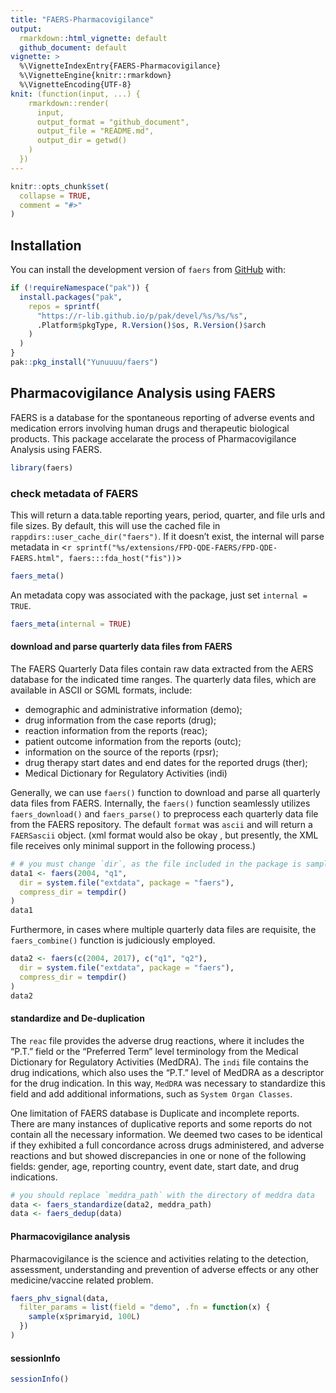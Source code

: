 ```yaml
---
title: "FAERS-Pharmacovigilance"
output: 
  rmarkdown::html_vignette: default
  github_document: default
vignette: >
  %\VignetteIndexEntry{FAERS-Pharmacovigilance}
  %\VignetteEngine{knitr::rmarkdown}
  %\VignetteEncoding{UTF-8}
knit: (function(input, ...) {
    rmarkdown::render(
      input,
      output_format = "github_document",
      output_file = "README.md",
      output_dir = getwd()
    )
  })
---
```


```r
knitr::opts_chunk$set(
  collapse = TRUE,
  comment = "#>"
)
```

## Installation

You can install the development version of `faers` from [GitHub](https://github.com/) with:

```r
if (!requireNamespace("pak")) {
  install.packages("pak",
    repos = sprintf(
      "https://r-lib.github.io/p/pak/devel/%s/%s/%s",
      .Platform$pkgType, R.Version()$os, R.Version()$arch
    )
  )
}
pak::pkg_install("Yunuuuu/faers")
```

## Pharmacovigilance Analysis using FAERS

FAERS is a database for the spontaneous reporting of adverse events and
medication errors involving human drugs and therapeutic biological products.
This package accelarate the process of Pharmacovigilance Analysis using FAERS.

```r
library(faers)
```

### check metadata of FAERS
This will return a data.table reporting years, period, quarter, and file urls
and file sizes. By default, this will use the cached file in
`rappdirs::user_cache_dir("faers")`.  If it doesn't exist, the internal will
parse metadata in <`r sprintf("%s/extensions/FPD-QDE-FAERS/FPD-QDE-FAERS.html",
faers:::fda_host("fis"))`> 
```r
faers_meta()
```

An metadata copy was associated with the package, just set `internal = TRUE`.
```r
faers_meta(internal = TRUE)
```

#### download and parse quarterly data files from FAERS
The FAERS Quarterly Data files contain raw data extracted from the AERS database
for the indicated time ranges. The quarterly data files, which are available in ASCII or SGML formats, include: 

- demographic and administrative information (demo);
- drug information from the case reports (drug);
- reaction information from the reports (reac);
- patient outcome information from the reports (outc);
- information on the source of the reports (rpsr); 
- drug therapy start dates and end dates for the reported drugs (ther); 
- Medical Dictionary for Regulatory Activities (indi)

Generally, we can use `faers()` function to download and parse all quarterly
data files from FAERS. Internally, the `faers()` function seamlessly utilizes
`faers_download()` and `faers_parse()` to preprocess each quarterly data file
from the FAERS repository. The
default `format` was `ascii` and will return a `FAERSascii` object. (xml format
would also be okay , but presently, the XML file receives only minimal support
in the following process.)

```r
# # you must change `dir`, as the file included in the package is sampled
data1 <- faers(2004, "q1",
  dir = system.file("extdata", package = "faers"),
  compress_dir = tempdir()
)
data1
```

Furthermore, in cases where multiple quarterly data files are requisite, the
`faers_combine()` function is judiciously employed. 
```r
data2 <- faers(c(2004, 2017), c("q1", "q2"),
  dir = system.file("extdata", package = "faers"),
  compress_dir = tempdir()
)
data2
```

#### standardize and De-duplication
The `reac` file provides the adverse drug reactions, where it includes the
“P.T.” field or the “Preferred Term” level terminology from the Medical
Dictionary for Regulatory Activities (MedDRA). The `indi` file contains the drug
indications, which also uses the “P.T.” level of MedDRA as a descriptor for the
drug indication. In this way, `MedDRA` was necessary to standardize this field
and add additional informations, such as `System Organ Classes`. 

One limitation of FAERS database is Duplicate and incomplete reports. There are
many instances of duplicative reports and some reports do not contain all the
necessary information. We deemed two cases to be identical if they exhibited a
full concordance across drugs administered, and adverse reactions and but showed
discrepancies in one or none of the following fields: gender, age, reporting
country, event date, start date, and drug indications. 

```r
# you should replace `meddra_path` with the directory of meddra data
data <- faers_standardize(data2, meddra_path)
data <- faers_dedup(data)
```

#### Pharmacovigilance analysis
Pharmacovigilance is the science and activities relating to the detection,
assessment, understanding and prevention of adverse effects or any other
medicine/vaccine related problem. 

```r
faers_phv_signal(data,
  filter_params = list(field = "demo", .fn = function(x) {
    sample(x$primaryid, 100L)
  })
)
```

#### sessionInfo
```r
sessionInfo()
```

